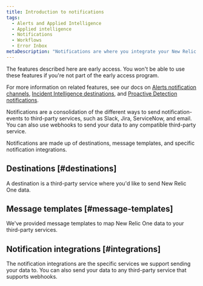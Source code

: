 ```yaml
---
title: Introduction to notifications
tags:
  - Alerts and Applied Intelligence
  - Applied intelligence
  - Notifications
  - Workflows
  - Error Inbox
metaDescription: "Notifications are where you integrate your New Relic One data with third-party services, such as Slack, Email, Jira, and ServiceNow."
---
```


<Callout title="Early access">
The features described here are early access. You won't be able to use these features if you're not part of the early access program.

For more information on related features, see our docs on [Alerts notification channels](/docs/alerts-applied-intelligence/new-relic-alerts/alert-notifications/notification-channels-control-where-send-alerts/), [Incident Intelligence destinations](/docs/alerts-applied-intelligence/applied-intelligence/incident-intelligence/incident-intelligence-destination-examples/), and [Proactive Detection notifications](https://docs.newrelic.com/docs/alerts-applied-intelligence/applied-intelligence/proactive-detection/proactive-detection-applied-intelligence/#set-up).
</Callout>

Notifications are a consolidation of the different ways to send notification-events to third-party services, such as Slack, Jira, ServiceNow, and email. You can also use webhooks to send your data to any compatible third-party service.

Notifications are made up of destinations, message templates, and specific notification integrations.

## Destinations [#destinations]

A destination is a third-party service where you'd like to send New Relic One data. 

## Message templates [#message-templates]

We've provided message templates to map New Relic One data to your third-party services.

## Notification integrations [#integrations]

The notification integrations are the specific services we support sending your data to. You can also send your data to any third-party service that supports webhooks.